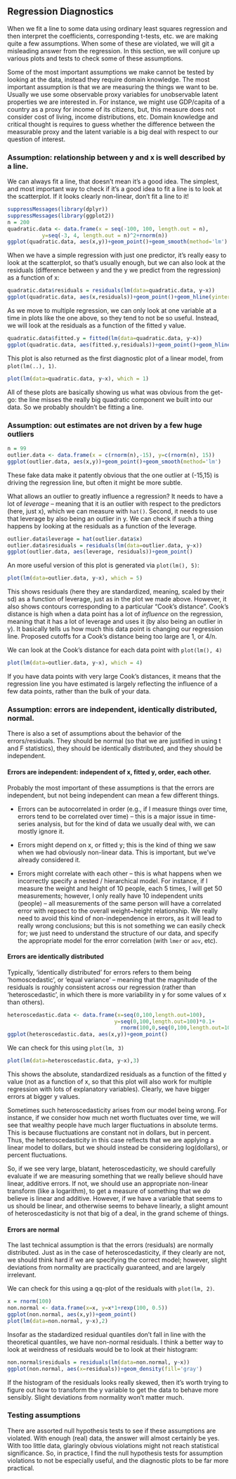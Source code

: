 ## Regression Diagnostics  {#bivariate-ols-diagnostics}

When we fit a line to some data using ordinary least squares regression and then interpret the coefficients, corresponding t-tests, etc. we are making quite a few assumptions.  When some of these are violated, we will git a misleading answer from the regression.  In this section, we will conjure up various plots and tests to check some of these assumptions.

Some of the most important assumptions we make cannot be tested by looking at the data, instead they require domain knowledge.  The most important assumption is that we are measuring the things we want to be.  Usually we use some observable proxy variables for unobservable latent properties we are interested in.  For instance, we might use GDP/capita of a country as a proxy for income of  its citizens, but, this measure does not consider cost of living, income distributions, etc.  Domain knowledge and critical thought is requires to guess whether the difference between the measurable proxy and the latent variable is a big deal with respect to our question of interest.


### Assumption: relationship between y and x is well described by a line.

We can always fit a line, that doesn't mean it's a good idea.  The simplest, and most important way to check if it's a good idea to fit a line is to look at the scatterplot.  If it looks clearly non-linear, don't fit a line to it!

```r
suppressMessages(library(dplyr))
suppressMessages(library(ggplot2))
n = 200
quadratic.data <- data.frame(x = seq(-100, 100, length.out = n), 
           y=seq(-3, 4, length.out = n)^2+rnorm(n))
ggplot(quadratic.data, aes(x,y))+geom_point()+geom_smooth(method='lm')
```

When we have a simple regression with just one predictor, it's really easy to look at the scatterplot, so that's usually enough, but we can also look at the residuals (difference between y and the y we predict from the regression) as a function of x:

```r
quadratic.data$residuals = residuals(lm(data=quadratic.data, y~x))
ggplot(quadratic.data, aes(x,residuals))+geom_point()+geom_hline(yintercept = 0, color='red')
```

As we move to multiple regression, we can only look at one variable at a time in plots like the one above, so they tend to not be so useful.  Instead, we will look at the residuals as a function of the fitted y value.

```r
quadratic.data$fitted.y = fitted(lm(data=quadratic.data, y~x))
ggplot(quadratic.data, aes(fitted.y,residuals))+geom_point()+geom_hline(yintercept = 0, color='red')
```

This plot is also returned as the first diagnostic plot of a linear model, from `plot(lm(..), 1)`.

```r
plot(lm(data=quadratic.data, y~x), which = 1)
```

All of these plots are basically showing us what was obvious from the get-go: the line misses the really big quadratic component we built into our data.  So we probably shouldn't be fitting a line.

### Assumption: out estimates are not driven by a few huge outliers

```r
n = 99
outlier.data <- data.frame(x = c(rnorm(n),-15), y=c(rnorm(n), 15))
ggplot(outlier.data, aes(x,y))+geom_point()+geom_smooth(method='lm')
```

These fake data make it patently obvious that the one outlier at (-15,15) is driving the regression line, but often it might be more subtle.  

What allows an outlier to greatly influence a regression?  It needs to have a lot of *leverage* -- meaning that it is an outlier with respect to the predictors (here, just x), which we can measure with `hat()`.  Second, it needs to use that leverage by also being an outlier in y.  We can check if such a thing happens by looking at the residuals as a function of the leverage.

```r
outlier.data$leverage = hat(outlier.data$x)
outlier.data$residuals = residuals(lm(data=outlier.data, y~x))
ggplot(outlier.data, aes(leverage, residuals))+geom_point()
```

An more useful version of this plot is generated via `plot(lm(), 5)`:

```r
plot(lm(data=outlier.data, y~x), which = 5)
```

This shows residuals (here they are standardized, meaning, scaled by their sd) as a function of leverage, just as in the plot we made above.  However, it also shows contours corresponding to a particular "Cook's distance".  Cook's distance is high when a data point has a lot of *influence* on the regression, meaning that it has a lot of leverage and uses it (by also being an outlier in y).  It basically tells us how much this data point is changing our regression line.  Proposed cutoffs for a Cook's distance being too large are 1, or 4/n.

We can look at the Cook's distance for each data point with `plot(lm(), 4)`

```r
plot(lm(data=outlier.data, y~x), which = 4)
```

If you have data points with very large Cook's distances, it means that the regression line you have estimated is largely reflecting the influence of a few data points, rather than the bulk of your data.

### Assumption: errors are independent, identically distributed, normal.

There is also a set of assumptions about the behavior of the errors/residuals.  They should be normal (so that we are justified in using t and F statistics), they should be identically distributed, and they should be independent.  


#### Errors are independent: independent of x, fitted y, order, each other.


Probably the most important of these assumptions is that the errors are independent, but not being independent can mean a few different things.   

- Errors can be autocorrelated in order (e.g., if I measure things over time, errors tend to be correlated over time) -- this is a major issue in time-series analysis, but for the kind of data we usually deal with, we can mostly ignore it.

- Errors might depend on x, or fitted y; this is the kind of thing we saw when we had obviously non-linear data.  This is important, but we've already considered it.  

- Errors might correlate with each other -- this is what happens when we incorrectly specify a nested / hierarchical model.  For instance, if I measure the weight and height of 10 people, each 5 times, I will get 50 measurements; however, I only really have 10 independent units (people) -- all measurements of the same person will have a correlated error with repsect to the overall weight~height relationship.  We really need to avoid this kind of non-independence in errors, as it will lead to really wrong conclusions; but this is not something we can easily check for; we just need to understand the structure of our data, and specify the appropriate model for the error correlation (with `lmer` or `aov`, etc).  

#### Errors are identically distributed

Typically, 'identically distributed' for errors refers to them being 'homoscedastic', or 'equal variance' -- meaning that the magnitude of the residuals is roughly consistent across our regression (rather than 'heteroscedastic', in which there is more variability in y for some values of x than others).  

```r
heteroscedastic.data <- data.frame(x=seq(0,100,length.out=100),
                                  y=seq(0,100,length.out=100)*0.1+
                                    rnorm(100,0,seq(0,100,length.out=100)/10))
ggplot(heteroscedastic.data, aes(x,y))+geom_point()
```

We can check for this using `plot(lm, 3)`

```r
plot(lm(data=heteroscedastic.data, y~x),3)
```

This shows the absolute, standardized residuals as a function of the fitted y value (not as a function of x, so that this plot will also work for multiple regression with lots of explanatory variables).  Clearly, we have bigger errors at bigger y values.

Sometimes such heteroscedasticity arises from our model being wrong.  For instance, if we consider how much net worth fluctuates over time, we will see that wealthy people have much larger fluctuations in absolute terms.  This is because fluctuations are constant not in dollars, but in percent.  Thus, the heteroscedasticity in this case reflects that we are applying a linear model to dollars, but we should instead be considering log(dollars), or percent fluctuations.  

So, if we see very large, blatant, heteroscedasticity, we should carefully evaluate if we are measuring something that we really believe should have linear, additive errors.  If not, we should use an appropriate non-linear transform (like a logarithm), to get a measure of something that we *do* believe is linear and additive.  However, if we have a variable that seems to us should be linear, and otherwise seems to behave linearly, a slight amount of heteroscedasticity is not that big of a deal, in the grand scheme of things.

#### Errors are normal

The last technical assumption is that the errors (residuals) are normally distributed.  Just as in the case of heteroscedasticity, if they clearly are not, we should think hard if we are specifying the correct model; however, slight deviations from normality are practically guaranteed, and are largely irrelevant.

We can check for this using a qq-plot of the residuals with `plot(lm, 2)`.

```r
x = rnorm(100)
non.normal <- data.frame(x=x, y=x*1+rexp(100, 0.5))
ggplot(non.normal, aes(x,y))+geom_point()
plot(lm(data=non.normal, y~x),2)
```

Insofar as the stadardized residual quantiles don't fall in line with the theoretical quantiles, we have non-normal residuals.  I think a better way to look at weirdness of residuals would be to look at their histogram:

```r
non.normal$residuals = residuals(lm(data=non.normal, y~x))
ggplot(non.normal, aes(x=residuals))+geom_density(fill='gray')
```

If the histogram of the residuals looks really skewed, then it's worth trying to figure out how to transform the y variable to get the data to behave more sensibly.  Slight deviations from normality won't matter much.

### Testing assumptions

There are assorted null hypothesis tests to see if these assumptions are violated.  With enough (real) data, the answer will almost certainly be yes.  With too little data, glaringly obvious violations might not reach statistical significance.  So, in practice, I find the null hypothesis tests for assumption violations to not be especially useful, and the diagnostic plots to be far more practical.